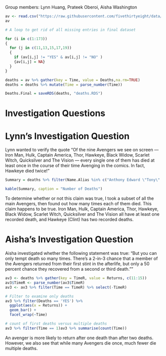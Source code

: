 Group members: Lynn Huang, Prateek Oberoi, Aisha Washington 

```r
av <- read.csv("https://raw.githubusercontent.com/fivethirtyeight/data/master/avengers/avengers.csv", stringsAsFactors = FALSE)
av
```


```r
# A loop to get rid of all missing entries in final dataset

for (i in c(1:173))
{
  for (j in c(11,13,15,17,19))
  {
    if (av[i,j] != "YES" & av[i,j] != "NO" )
    {av[i,j] = NA}
  }
}

deaths = av %>% gather(key = Time, value = Deaths,na.rm=TRUE)
deaths = deaths %>% mutate(Time = parse_number(Time))
```

```r
Deaths.Final = saveRDS(deaths, "deaths.RDS")
```


# Investigation Questions 

# Lynn's Investigation Question

Lynn wanted to verify the quote "Of the nine Avengers we see on screen — Iron Man, Hulk, Captain America, Thor, Hawkeye, Black Widow, Scarlet Witch, Quicksilver and The Vision — every single one of them has died at least once in the course of their time Avenging in the comics. In fact, Hawkeye died twice!"

```r
Summary = deaths %>% filter(Name.Alias %in% c("Anthony Edward \"Tony\" Stark","Robert Bruce Banner","Thor Odinson","Steven Rogers","Clinton Francis Barton","Pietro Maximoff","Wanda Maximoff","Natalia Alianovna Romanova","Victor Shade (alias)")) %>% group_by(Name.Alias) %>% select(Name.Alias,Deaths,Time) %>% summarise( no.deaths = max(Time))

kable(Summary, caption = "Number of Deaths")
```
To determine whether or not this claim was true, I took a subset of all the main Avengers, then found out how many times each of them died. This claim happens to be true. Iron Man, Hulk, Captain America, Thor, Hawkeye, Black Widow, Scarlet Witch, Quicksilver and The Vision all have at least one recorded death, and Hawkeye (Clint) has two recorded deaths. 

# Aisha's Investigation Question

Aisha investigated whether the following statement was true:
"But you can only tempt death so many times. There’s a 2-in-3 chance that a member of the Avengers returned from their first 
stint in the afterlife, but only a 50 percent chance they recovered from a second or third death.""

```r
av3 <- deaths %>% gather(key = TimeR, value = Returns, c(11:15))
av3$TimeR <- parse_number(av3$TimeR)
av3 <- av3 %>% filter(Time == TimeR) %>% select(-TimeR)

# Filter to examine only deaths
av3 %>% filter(Deaths == 'YES') %>% 
  ggplot(aes(x = Returns)) +
  geom_bar() +
  facet_wrap(~Time)

# count of first deaths versus multiple deaths
av3 %>% filter(Time == 1)av3 %>% summarise(count(Time))
```

An avenger is more likely to return after one death than after two deaths.  
However, we also see that while many Avengers die once, much fewer die multiple deaths.
